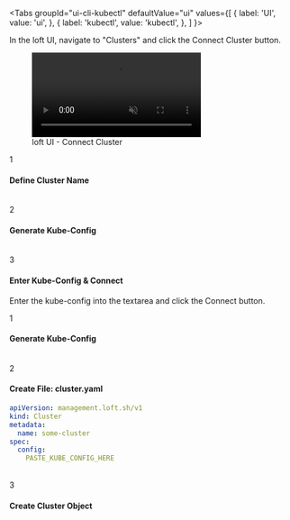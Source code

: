 
<Tabs
  groupId="ui-cli-kubectl"
  defaultValue="ui"
  values={[
    { label: 'UI', value: 'ui', },
    { label: 'kubectl', value: 'kubectl', },
  ]
}>
<TabItem value="ui">

In the loft UI, navigate to "Clusters" and click the <Highlight>Connect Cluster</Highlight> button.

<figure class="frame">
  <video controls loop autoplay="true" muted>
    <source src="/docs/media/ui/clusters/connect-cluster.mp4" type="video/mp4" />
  </video>
  <figcaption>loft UI - Connect Cluster</figcaption>
</figure>

<Step>1</Step>

#### Define Cluster Name

<ChooseClusterNameFragment/>


<br/>
<Step>2</Step>

#### Generate Kube-Config

<CreateKubeConfigFragment/>


<br/>
<Step>3</Step>

#### Enter Kube-Config &amp; Connect
Enter the kube-config into the textarea and click the <Highlight>Connect</Highlight> button.


</TabItem>
<TabItem value="kubectl">


<Step>1</Step>

#### Generate Kube-Config

<CreateKubeConfigFragment/>


<br />
<Step>2</Step>

#### Create File: cluster.yaml

```yaml {7}
apiVersion: management.loft.sh/v1
kind: Cluster
metadata:
  name: some-cluster
spec:
  config:
    PASTE_KUBE_CONFIG_HERE
```

<br />
<Step>3</Step>

#### Create Cluster Object

<CreateClusterFragment/>

</TabItem>
</Tabs>
